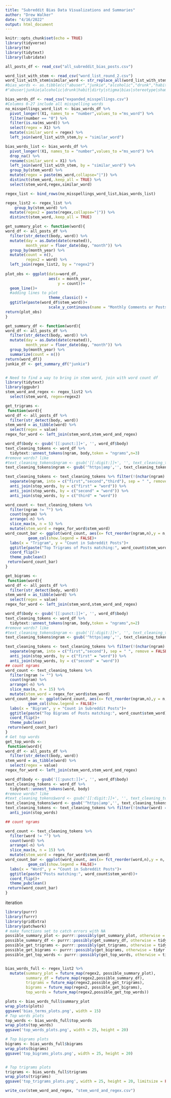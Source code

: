 ```yaml
---
title: "Subreddit Bias Data Visualizations and Summaries"
author: "Drew Walker"
date: "4/16/2022"
output: html_document
---
```


```r
knitr::opts_chunk$set(echo = TRUE)
library(tidyverse)
library(tm)
library(tidytext)
library(lubridate)
```

```r

all_posts_df <- read_csv("all_subreddit_bias_posts.csv")

word_list_with_stem <- read_csv("word_list_round_2.csv")
word_list_with_stem$similar_word <- str_replace_all(word_list_with_stem$similar_word,"_"," ")
#bias_words <- as.tibble(c("abuser","junkie","alcoholic","drunk","habit","dirty","stigma","bias","stereotype","shame","blame"))
#"abuser|junkie|alcoholic|drunk|habit|dirty|stigma|bias|stereotype|shame|blame"

bias_words_df <- read_csv("expanded_misspellings.csv")
#Columns 0-27 include all misspelling words
no_misspellings_word_list <- bias_words_df %>% 
  pivot_longer(!X1, names_to = "number",values_to ="ms_word") %>% 
  filter(number == "0") %>% 
  filter(is.na(ms_word)) %>% 
  select(regex = X1) %>% 
  mutate(similar_word = regex) %>% 
  left_join(word_list_with_stem,by = "similar_word")

bias_words_list <- bias_words_df %>% 
  pivot_longer(!X1, names_to = "number",values_to ="ms_word") %>% 
  drop_na() %>% 
  rename(similar_word = X1) %>% 
  left_join(word_list_with_stem, by = "similar_word") %>% 
  group_by(stem_word) %>% 
  mutate(regex = paste(ms_word,collapse="|")) %>% 
  distinct(stem_word,.keep_all = TRUE) %>% 
  select(stem_word,regex,similar_word)

regex_list <- bind_rows(no_misspellings_word_list,bias_words_list) 

regex_list2 <- regex_list %>% 
    group_by(stem_word) %>% 
  mutate(regex2 = paste(regex,collapse="|")) %>% 
  distinct(stem_word,.keep_all = TRUE)  

get_summary_plot <- function(word){
word_df <- all_posts_df %>%
  filter(str_detect(body, word)) %>% 
  mutate(day = as.Date(date(created)),
         month_year = floor_date(day, "month")) %>% 
  group_by(month_year) %>% 
  mutate(count = n(),
         regex2 = word) %>% 
  left_join(regex_list2, by = "regex2")
  
plot_obs <- ggplot(data=word_df,         
                   aes(x = month_year,
                       y = count))+
  geom_line()+
  #adding lines to plot
                   theme_classic() + 
  ggtitle(paste(word_df$stem_word))+
                   scale_y_continuous(name = "Monthly Comments or Posts") 
return(plot_obs)
}

get_summary_df <- function(word){
word_df <- all_posts_df %>%
  filter(str_detect(body, word)) %>% 
  mutate(day = as.Date(date(created)),
         month_year = floor_date(day, "month")) %>% 
  group_by(month_year) %>% 
  summarize(count = n())
return(word_df)}
junkie_df <- get_summary_df("junkie")



```
```r
# Need to find a way to bring in stem word, join with word count df 
library(tidytext)
library(ggpubr)
stem_word_and_regex <- regex_list2 %>% 
  select(stem_word, regex=regex2)

get_trigrams <-
 function(word){
word_df <- all_posts_df %>%
  filter(str_detect(body, word))
stem_word = as_tibble(word) %>% 
  select(regex = value)
regex_for_word <- left_join(stem_word,stem_word_and_regex)

word_df$body <- gsub('[[:punct:]]+', '', word_df$body)
text_cleaning_tokens <- word_df %>% 
  tidytext::unnest_tokens(ngram, body,token = "ngrams",n=3) 
#remove words? like 
#text_cleaning_tokens$ngram <- gsub('[[:digit:]]+', '', text_cleaning_tokens$ngram)
text_cleaning_tokens$ngram <- gsub('^https|amp','', text_cleaning_tokens$ngram)

text_cleaning_tokens <- text_cleaning_tokens %>% filter(!(nchar(ngram) == 1))%>% 
  separate(ngram, into = c("first","second","third"), sep = " ", remove = FALSE) %>%
  anti_join(stop_words, by = c("first" = "word")) %>%
  anti_join(stop_words, by = c("second" = "word")) %>% 
  anti_join(stop_words, by = c("third" = "word"))

word_count <- text_cleaning_tokens %>% 
  filter(ngram != "") %>% 
  count(ngram) %>% 
  arrange(-n) %>% 
  slice_max(n, n = 5) %>% 
  mutate(stem_word = regex_for_word$stem_word)
word_count_bar <- ggplot(word_count, aes(x= fct_reorder(ngram,n),y = n, fill = ngram)) + 
          geom_col(show.legend = FALSE)+
  labs(x = "Trigram", y = "Count in Subreddit Posts")+
  ggtitle(paste("Top Trigrams of Posts matching:", word_count$stem_word))+
  coord_flip()+
  theme_pubclean()
 return(word_count_bar)
}

get_bigrams <-
 function(word){
word_df <- all_posts_df %>%
  filter(str_detect(body, word))
stem_word = as_tibble(word) %>% 
  select(regex = value)
regex_for_word <- left_join(stem_word,stem_word_and_regex)

word_df$body <- gsub('[[:punct:]]+', '', word_df$body)
text_cleaning_tokens <- word_df %>% 
  tidytext::unnest_tokens(ngram, body,token = "ngrams",n=2) 
#remove words? like 
#text_cleaning_tokens$ngram <- gsub('[[:digit:]]+', '', text_cleaning_tokens$ngram)
text_cleaning_tokens$ngram <- gsub('^https|amp','', text_cleaning_tokens$ngram)

text_cleaning_tokens <- text_cleaning_tokens %>% filter(!(nchar(ngram) == 1))%>% 
  separate(ngram, into = c("first","second"), sep = " ", remove = FALSE) %>%
  anti_join(stop_words, by = c("first" = "word")) %>%
  anti_join(stop_words, by = c("second" = "word"))
## count ngrams
word_count <- text_cleaning_tokens %>% 
  filter(ngram != "") %>% 
  count(ngram) %>% 
  arrange(-n) %>% 
  slice_max(n, n = 15) %>% 
  mutate(stem_word = regex_for_word$stem_word)
word_count_bar <- ggplot(word_count, aes(x= fct_reorder(ngram,n),y = n, fill = ngram)) + 
          geom_col(show.legend = FALSE)+
  labs(x = "Bigram", y = "Count in Subreddit Posts")+
  ggtitle(paste("Top Bigrams of Posts matching:", word_count$stem_word))+
  coord_flip()+
  theme_pubclean()
 return(word_count_bar)
}
# Get top words
get_top_words <-
 function(word){
word_df <- all_posts_df %>%
  filter(str_detect(body, word))
stem_word = as_tibble(word) %>% 
  select(regex = value)
regex_for_word <- left_join(stem_word,stem_word_and_regex)

word_df$body <- gsub('[[:punct:]]+', '', word_df$body)
text_cleaning_tokens <- word_df %>% 
  tidytext::unnest_tokens(word, body) 
#remove words? like 
#text_cleaning_tokens$word <- gsub('[[:digit:]]+', '', text_cleaning_tokens$word)
text_cleaning_tokens$word <- gsub('^https|amp','', text_cleaning_tokens$word)
text_cleaning_tokens <- text_cleaning_tokens %>% filter(!(nchar(word) == 1))%>% 
  anti_join(stop_words)

## count ngrams

word_count <- text_cleaning_tokens %>% 
  filter(word != "") %>% 
  count(word) %>% 
  arrange(-n) %>% 
  slice_max(n, n = 15) %>% 
  mutate(stem_word = regex_for_word$stem_word)
word_count_bar <- ggplot(word_count, aes(x= fct_reorder(word,n),y = n, fill = word)) + 
          geom_col(show.legend = FALSE)+
  labs(x = "Word", y = "Count in Subreddit Posts")+
  ggtitle(paste("Posts matching:", word_count$stem_word))+
  coord_flip()+
  theme_pubclean()
 return(word_count_bar)
}

```


iteration
```r
library(purrr)
library(furrr)
library(gridExtra)
library(patchwork)
# make functions set to catch errors with NA
possible_summary_plot <- purrr::possibly(get_summary_plot, otherwise = tidyr::tibble("NA"))
possible_summary_df <- purrr::possibly(get_summary_df, otherwise = tidyr::tibble("NA"))
possible_get_trigrams <- purrr::possibly(get_trigrams, otherwise = tidyr::tibble("NA"))
possible_get_bigrams <- purrr::possibly(get_bigrams, otherwise = tidyr::tibble("NA"))
possible_get_top_words <- purrr::possibly(get_top_words, otherwise = tidyr::tibble("NA"))


bias_words_full <- regex_list2 %>% 
  mutate(summary_plot = future_map(regex2, possible_summary_plot),
         summary_df = future_map(regex2,possible_summary_df),
         trigrams = future_map(regex2,possible_get_trigrams),
         bigrams = future_map(regex2, possible_get_bigrams),
         top_words = future_map(regex2,possible_get_top_words))

plots <- bias_words_full$summary_plot
wrap_plots(plots)
ggsave('bias_terms_plots.png', width = 15)
# Top words plots
top_words <- bias_words_full$top_words
wrap_plots(top_words)
ggsave('top_words_plots.png', width = 25, height = 20)

# Top bigrams plots
bigrams <- bias_words_full$bigrams
wrap_plots(bigrams)
ggsave('top_bigrams_plots.png', width = 25, height = 20)


# Top trigrams plots
trigrams <- bias_words_full$trigrams
wrap_plots(trigrams)
ggsave('top_trigrams_plots.png', width = 25, height = 20, limitsize = FALSE)

write_csv(stem_word_and_regex, "stem_word_and_regex.csv")
```




